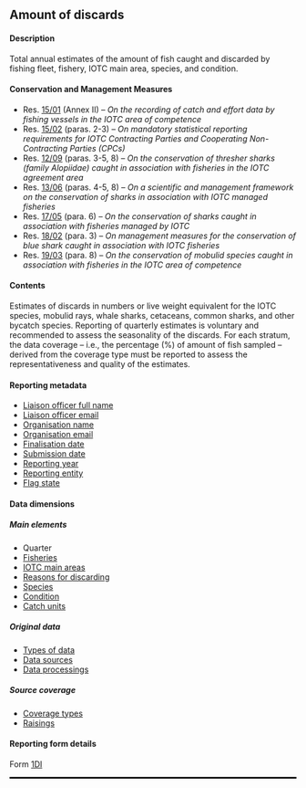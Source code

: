 ## Amount of discards {#DIdataset}

#### Description

Total annual estimates of the amount of fish caught and discarded by fishing fleet, fishery, IOTC main area, species, and condition.

#### Conservation and Management Measures

- Res. [15/01](https://www.iotc.org/cmm/resolution-1501-recording-catch-and-effort-data-fishing-vessels-iotc-area-competence) (Annex II) -- _On the recording of catch and effort data by fishing vessels in the IOTC area of competence_
- Res. [15/02](https://www.iotc.org/cmm/resolution-1502-mandatory-statistical-reporting-requirements-iotc-contracting-parties-and) (paras. 2-3) -- _On mandatory statistical reporting requirements for IOTC Contracting Parties and Cooperating Non-Contracting Parties (CPCs)_
- Res. [12/09](https://iotc.org/cmm/resolution-1209-conservation-thresher-sharks-family-alopiidae-caught-association-fisheries-iotc) (paras. 3-5, 8) -- _On the conservation of thresher sharks (family Alopiidae) caught in association with fisheries in the IOTC agreement area_
- Res. [13/06](https://iotc.org/cmm/resolution-1306-scientific-and-management-framework-conservation-sharks-species-caught) (paras. 4-5, 8) -- _On a scientific and management framework on the conservation of sharks in association with IOTC managed fisheries_
- Res. [17/05](https://www.iotc.org/cmm/resolution-1705-conservation-sharks-caught-association-fisheries-managed-iotc) (para. 6) -- _On the conservation of sharks caught in association with fisheries managed by IOTC_
- Res. [18/02](https://iotc.org/cmm/resolution-1802-management-measures-conservation-blue-shark-caught-association-iotc-fisheries) (para. 3) -- _On management measures for the conservation of blue shark caught in association with IOTC fisheries_
- Res. [19/03](https://iotc.org/cmm/resolution-1903-conservation-mobulid-rays-caught-association-fisheries-iotc-area-competence) (para. 8) -- _On the conservation of mobulid species caught in association with fisheries in the IOTC area of competence_

#### Contents

Estimates of discards in numbers or live weight equivalent for the IOTC species, mobulid rays, whale sharks, cetaceans, common sharks, and other bycatch species. Reporting of quarterly estimates is voluntary and recommended to assess the seasonality of the discards. For each stratum, the data coverage -- i.e., the percentage (%) of amount of fish sampled -- derived from the coverage type must be reported to assess the representativeness and quality of the estimates.

#### Reporting metadata

- [Liaison officer full name](#fcname)
- [Liaison officer email](#fcemail)
- [Organisation name](#orgname)
- [Organisation email](#orgemail)
- [Finalisation date](#findate)
- [Submission date](#subdate)
- [Reporting year](#repyear)
- [Reporting entity](#repentity)
- [Flag state](#repflagstate)

#### Data dimensions 

##### Main elements

- Quarter
- [Fisheries](../domain/fisheries/#fisheries)
- [IOTC main areas](../domain/admin/#IOareasMain)
- [Reasons for discarding](../domain/biology/#discardReasons)
- [Species](../domain/biology/#allSpecies)  
- [Condition](../domain/biology/#individualConditions)
- [Catch units](../domain/fisheries/#catchUnits)

##### Original data

- [Types of data](../domain/data/#types)
- [Data sources](../domain/data/#sourcesDI)
- [Data processings](../domain/data/#processingsDI)

##### Source coverage

- [Coverage types](../domain/data/#coverageTypes)
- [Raisings](../domain/data/#raisings)

#### Reporting form details

Form [1DI](../forms/#Form_1DI)

<hr style="border:1.5px solid black">

